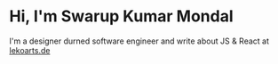 # Hi, I'm Swarup Kumar Mondal

I'm a designer durned software engineer and write about JS & React at [lekoarts.de](https://www.lekoarts.de?utm_source=cara&utm_medium=Starter)
